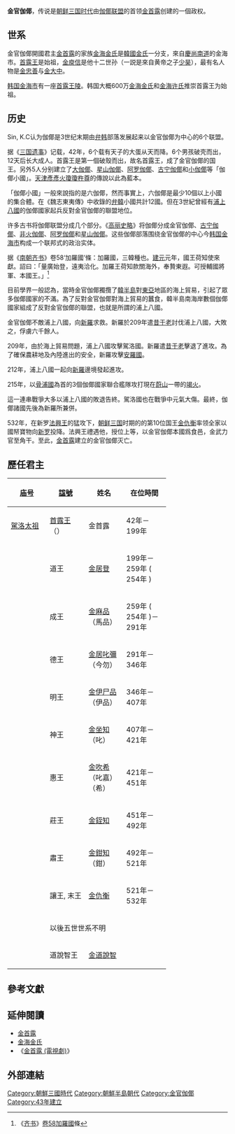 '''金官伽倻'''，传说是[[朝鲜三国时代|朝鲜三国时代]]由[[伽倻|伽倻联盟]]的首领[[金首露|金首露]]创建的一個政权。

==世系==
金官伽倻開國君主[[金首露|金首露]]的家族[[金海金氏|金海金氏]]是[[韓國|韓國]][[金氏|金氏]]一分支，來自[[慶尚南道|慶尚南道]]的金海市。[[首露王|首露王]]是始祖，[[金庾信|金庾信]]是他十二世孙（一説是來自黄帝之子[[少昊|少昊]]），最有名人物是[[金忠善|金忠善]]与[[金大中|金大中]]。

[[大韩民国|韩国]][[金海市|金海市]]有一座[[首露王陵|首露王陵]]。韩国大概600万[[金海金氏|金海金氏]]和[[金海许氏|金海许氏]]推崇首露王为始祖。

==历史==
Sin, K.C认为伽倻是3世纪末期由[[弁韩|弁韩]]部落发展起来以金官伽倻为中心的6个联盟。

据《[[三国遗事|三国遗事]]》记载，42年，6个载有天子的大蛋从天而降。6个男孩破壳而出，12天后长大成人。首露王是第一個破殼而出，故名首露王，成了金官伽倻的国王。另外5人分别建立了[[大伽倻|大伽倻]]、[[星山伽倻|星山伽倻]]、[[阿罗伽倻|阿罗伽倻]]、[[古宁伽倻|古宁伽倻]]和[[小伽倻|小伽倻]]等「伽倻小國」。[[天津彥彥火瓊瓊杵尊|天津彥彥火瓊瓊杵尊]]的傳說以此為藍本。

「伽倻小國」一般來說指的是六伽倻，然而事實上，六伽倻是最少10個以上小國的集合體。在《魏志東夷傳》中收錄的[[弁韓|弁韓]]小國共計12國。但在3世紀曾經有[[浦上八國|浦上八國]]的伽倻國家起兵反對金官伽倻的聯盟地位。

许多古书将伽倻联盟分成几个部分。《[[高丽史略|高丽史略]]》将伽倻分成金官伽倻、[[古宁伽倻|古宁伽倻]]、[[非火伽倻|非火伽倻]]、[[阿罗伽倻|阿罗伽倻]]和[[星山伽倻|星山伽倻]]。这些伽倻部落围绕金官伽倻的中心今[[韩国|韩国]][[金海市|金海市]]构成一个联邦式的政治实体。

据《[[南齊書|南朝齐书]]》卷58‘加羅國’條：加羅國，三韓種也。[[建元_(南齐)|建元]]元年，國王荷知使來獻。詔曰：「量廣始登，遠夷洽化。加羅王荷知款關海外，奉贄東遐。可授輔國將軍、本國王。」<ref>《[[:s:南齊書|齐书]]》[[:s:南齊書/卷58|卷58]][[:s:南齊書/卷58#加羅國|加羅國]]條</ref>

目前學界一般認為，當時金官伽倻獨攬了[[韓半島|韓半島]]對[[東亞|東亞]]地區的海上貿易，引起了眾多伽倻國家的不滿。為了反對金官伽倻對海上貿易的蠶食，韓半島南海岸數個伽倻國家組成了反對金官伽倻的聯盟，也就是所謂的浦上八國。

金官伽倻不敵浦上八國，向[[新羅|新羅]]求救。新羅於209年遣[[昔于老|昔于老]]討伐浦上八國，大敗之，俘虜六千餘人。

209年，由於海上貿易問題，浦上八國攻擊駕洛國。新羅遣[[昔于老|昔于老]]擊退了進攻。為了確保農耕地及內陸進出的安全，新羅攻擊[[安羅國|安羅國]]。

212年，浦上八國一起向[[新羅|新羅]]邊境發起進攻。

215年，以[[骨浦國|骨浦國]]為首的3個伽倻國家聯合艦隊攻打現在[[蔚山广域市|蔚山]]一帶的[[竭火|竭火]]。

這一連串戰爭大多以浦上八國的敗退告終。駕洛國也在戰爭中元氣大傷。最終，伽倻諸國先後為新羅所兼併。

532年，在新罗[[法興王|法興王]]的猛攻下，[[朝鲜三国|朝鲜三国]]时期的的第10位国王[[金仇衡|金仇衡]]率领全家以國帑寶物向[[新罗|新罗]]投降。法興王禮遇他，授位上等，以金官伽倻本國爲食邑，金武力官至角干。至此，[[金首露|金首露]]建立的金官伽倻灭亡。

==歷任君主==
{| class="wikitable" style="text-align: center;" width=98%
!width="18%" bgcolor=yellow|[[庙号|庙号]]
!width="18%" bgcolor=darkgray|[[諡號|諡號]]
!width="17%" bgcolor=green|姓名
!width="20%" bgcolor=red|在位時間
|- style="font-size:89%;" align="center"
|[[金首露|駕洛太祖]]
|[[首露王|首露王]]（{{lang|ko|수로왕}}）
|金首露
|42年－199年
|- style="font-size:89%;" align="center"
|
|道王
|[[金居登|金居登]]
|199年－259年 ( 254年 )
|- style="font-size:89%;" align="center"
|
|成王
|[[金麻品|金麻品]]（馬品）
|259年 ( 254年 )－291年
|- style="font-size:89%;" align="center"
|
|德王
|[[金居叱彌|金居叱彌]]（今勿）
|291年－346年
|- style="font-size:89%;" align="center"
|
|明王
|[[金伊尸品|金伊尸品]]（伊品）
|346年－407年
|- style="font-size:89%;" align="center"
|
|神王
|[[金坐知|金坐知]]（叱）
|407年－421年
|- style="font-size:89%;" align="center"
|
|惠王
|[[金吹希|金吹希]]（叱嘉）（希）
|421年－451年
|- style="font-size:89%;" align="center"
|
|莊王
|[[銍知王|金銍知]]
|451年－492年
|- style="font-size:89%;" align="center"
|
|肅王
|[[金鉗知|金鉗知]]（鉗）
|492年－521年
|- style="font-size:89%;" align="center"
|
|讓王, 末王
|[[金仇衡|金仇衡]]
|521年－532年
|- style="font-size:89%;" align="center"
|
| colspan="3" |以後五世世系不明
|- style="font-size:89%;" align="center"
|
|道說智王
|[[金道說智|金道說智]]
|
|}

==參考文獻==
{{reflist}}

==延伸閱讀==
*[[金首露|金首露]]
*[[金海金氏|金海金氏]]
*《[[金首露_(電視劇)|金首露 (電視劇)]]》

==外部連結==
[[Category:朝鮮三國時代|Category:朝鮮三國時代]]
[[Category:朝鮮半島朝代|Category:朝鮮半島朝代]]
[[Category:金官伽倻|Category:金官伽倻]]
[[Category:43年建立|Category:43年建立]]